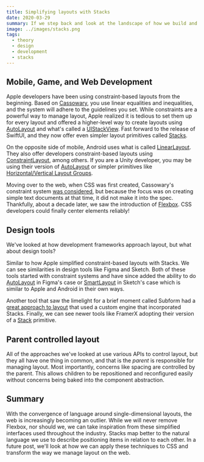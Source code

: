 ```yaml
---
title: Simplifying layouts with Stacks
date: 2020-03-29
summary: If we step back and look at the landscape of how we build and use layouts across platforms and design tools, we can gain insight into how to create easy one-dimensional layouts in our user interfaces.
image: ../images/stacks.png
tags:
  - theory
  - design
  - development
  - stacks
---
```


## Mobile, Game, and Web Development

Apple developers have been using constraint-based layouts from the beginning. Based on [Cassowary](<https://en.wikipedia.org/wiki/Cassowary_(software)>), you use linear equalities and inequalities, and the system will adhere to the guidelines you set. While constraints are a powerful way to manage layout, Apple realized it is tedious to set them up for every layout and offered a higher-level way to create layouts using [AutoLayout](https://developer.apple.com/library/archive/documentation/UserExperience/Conceptual/AutolayoutPG/index.html) and what's called a [UIStackView](https://developer.apple.com/documentation/uikit/uistackview). Fast forward to the release of SwiftUI, and they now offer even simpler layout primitives called [Stacks](https://developer.apple.com/documentation/swiftui/view_layout_and_presentation#3126380).

On the opposite side of mobile, Android uses what is called [LinearLayout](https://developer.android.com/guide/topics/ui/layout/linear). They also offer developers constraint-based layouts using [ConstraintLayout](https://developer.android.com/reference/androidx/constraintlayout/widget/ConstraintLayout), among others. If you are a Unity developer, you may be using their version of [AutoLayout](https://docs.unity3d.com/Packages/com.unity.ugui@1.0/manual/UIAutoLayout.html) or simpler primitives like [Horizontal/Vertical Layout Groups](https://docs.unity3d.com/Packages/com.unity.ugui@1.0/manual/script-HorizontalLayoutGroup.html).

Moving over to the web, when CSS was first created, Cassowary's constraint system [was considered](https://gss.github.io/guides/ccss), but because the focus was on creating simple text documents at that time, it did not make it into the spec. Thankfully, about a decade later, we saw the introduction of [Flexbox](https://developer.mozilla.org/en-US/docs/Learn/CSS/CSS_layout/Flexbox). CSS developers could finally center elements reliably!

## Design tools

We've looked at how development frameworks approach layout, but what about design tools?

Similar to how Apple simplified constraint-based layouts with Stacks. We can see similarities in design tools like Figma and Sketch. Both of these tools started with constraint systems and have since added the ability to do [AutoLayout](https://www.figma.com/blog/announcing-auto-layout/) in Figma's case or [SmartLayout](https://www.sketch.com/features/smart-layout) in Sketch's case which is similar to Apple and Android in their own ways.

Another tool that saw the limelight for a brief moment called Subform had a [great approach to layout](https://subformapp.com/articles/why-not-flexbox/) that used a custom engine that incorporated Stacks. Finally, we can see newer tools like FramerX adopting their version of a [Stack](https://www.framer.com/api/stack/) primitive.

## Parent controlled layout

All of the approaches we've looked at use various APIs to control layout, but they all have one thing in common, and that is the _parent_ is responsible for managing layout. Most importantly, concerns like spacing are controlled by the parent. This allows children to be repositioned and reconfigured easily without concerns being baked into the component abstraction.

## Summary

With the convergence of language around single-dimensional layouts, the web is increasingly becoming an outlier. While we will never remove Flexbox, nor should we, we can take inspiration from these simplified interfaces used throughout the industry. Stacks map better to the natural language we use to describe positioning items in relation to each other. In a future post, we'll look at how we can apply these techniques to CSS and transform the way we manage layout on the web.
